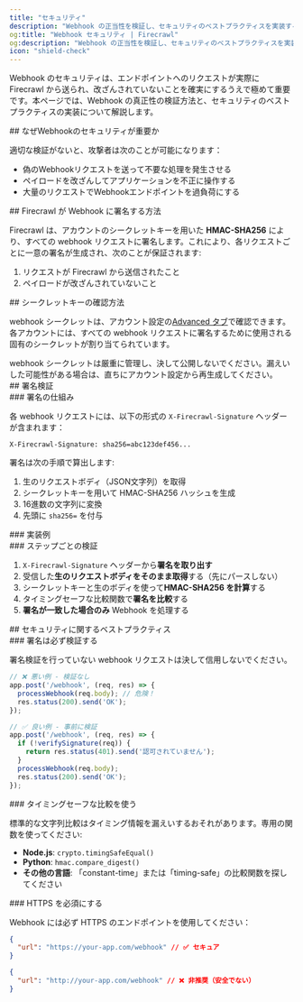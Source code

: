 ```yaml
---
title: "セキュリティ"
description: "Webhook の正当性を検証し、セキュリティのベストプラクティスを実装する"
og:title: "Webhook セキュリティ | Firecrawl"
og:description: "Webhook の正当性を検証し、セキュリティのベストプラクティスを実装する"
icon: "shield-check"
---
```



Webhook のセキュリティは、エンドポイントへのリクエストが実際に Firecrawl から送られ、改ざんされていないことを確実にするうえで極めて重要です。本ページでは、Webhook の真正性の検証方法と、セキュリティのベストプラクティスの実装について解説します。


<div id="why-webhook-security-matters">
  ## なぜWebhookのセキュリティが重要か
</div>

適切な検証がないと、攻撃者は次のことが可能になります：

- 偽のWebhookリクエストを送って不要な処理を発生させる
- ペイロードを改ざんしてアプリケーションを不正に操作する
- 大量のリクエストでWebhookエンドポイントを過負荷にする

<div id="how-firecrawl-signs-webhooks">
  ## Firecrawl が Webhook に署名する方法
</div>

Firecrawl は、アカウントのシークレットキーを用いた **HMAC-SHA256** により、すべての webhook リクエストに署名します。これにより、各リクエストごとに一意の署名が生成され、次のことが保証されます:

1. リクエストが Firecrawl から送信されたこと
2. ペイロードが改ざんされていないこと

<div id="finding-your-secret-key">
  ## シークレットキーの確認方法
</div>

webhook シークレットは、アカウント設定の[Advanced タブ](https://www.firecrawl.dev/app/settings?tab=advanced)で確認できます。各アカウントには、すべての webhook リクエストに署名するために使用される固有のシークレットが割り当てられています。

<Warning>
  webhook シークレットは厳重に管理し、決して公開しないでください。漏えいした可能性がある場合は、直ちにアカウント設定から再生成してください。
</Warning>

<div id="signature-verification">
  ## 署名検証
</div>

<div id="how-signatures-work">
  ### 署名の仕組み
</div>

各 webhook リクエストには、以下の形式の `X-Firecrawl-Signature` ヘッダーが含まれます：

```
X-Firecrawl-Signature: sha256=abc123def456...
```

署名は次の手順で算出します:

1. 生のリクエストボディ（JSON文字列）を取得
2. シークレットキーを用いて HMAC-SHA256 ハッシュを生成
3. 16進数の文字列に変換
4. 先頭に `sha256=` を付与


<div id="implementation-examples">
  ### 実装例
</div>

<CodeGroup>

<WebhookSignatureJS />

<WebhookSignaturePython />

</CodeGroup>

<div id="step-by-step-verification">
  ### ステップごとの検証
</div>

1. `X-Firecrawl-Signature` ヘッダーから**署名を取り出す**
2. 受信した**生のリクエストボディをそのまま取得**する（先にパースしない）
3. シークレットキーと生のボディを使って**HMAC-SHA256 を計算**する
4. タイミングセーフな比較関数で**署名を比較**する
5. **署名が一致した場合のみ** Webhook を処理する

<div id="security-best-practices">
  ## セキュリティに関するベストプラクティス
</div>

<div id="always-validate-signatures">
  ### 署名は必ず検証する
</div>

署名検証を行っていない webhook リクエストは決して信用しないでください。

```javascript
// ❌ 悪い例 - 検証なし
app.post('/webhook', (req, res) => {
  processWebhook(req.body); // 危険！
  res.status(200).send('OK');
});

// ✅ 良い例 - 事前に検証
app.post('/webhook', (req, res) => {
  if (!verifySignature(req)) {
    return res.status(401).send('認可されていません');
  }
  processWebhook(req.body);
  res.status(200).send('OK');
});
```


<div id="use-timing-safe-comparisons">
  ### タイミングセーフな比較を使う
</div>

標準的な文字列比較はタイミング情報を漏えいするおそれがあります。専用の関数を使ってください:

- **Node.js**: `crypto.timingSafeEqual()`
- **Python**: `hmac.compare_digest()`
- **その他の言語**: 「constant-time」または「timing-safe」の比較関数を探してください

<div id="require-https">
  ### HTTPS を必須にする
</div>

Webhook には必ず HTTPS のエンドポイントを使用してください：

```json
{
  "url": "https://your-app.com/webhook" // ✅ セキュア
}
```

```json
{
  "url": "http://your-app.com/webhook" // ❌ 非推奨（安全でない）
}
```
